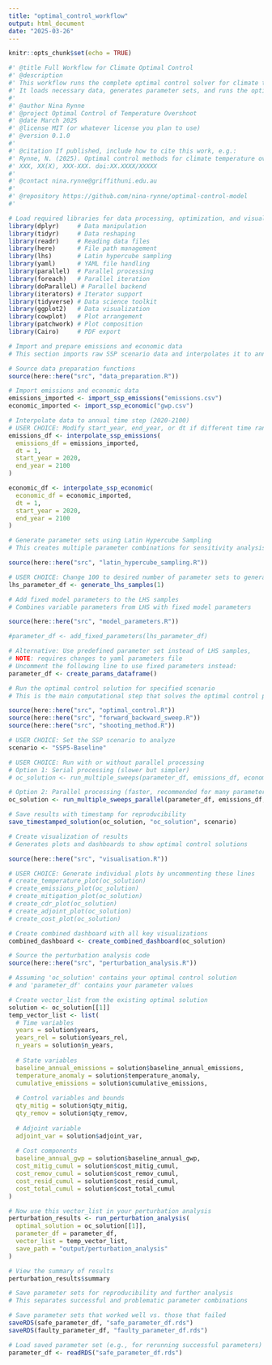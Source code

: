 ```yaml
---
title: "optimal_control_workflow"
output: html_document
date: "2025-03-26"
---
```


```r
knitr::opts_chunk$set(echo = TRUE)

#' @title Full Workflow for Climate Optimal Control
#' @description
#' This workflow runs the complete optimal control solver for climate temperature overshoot modelling. 
#' It loads necessary data, generates parameter sets, and runs the optimal control algorithm
#'
#' @author Nina Rynne
#' @project Optimal Control of Temperature Overshoot
#' @date March 2025
#' @license MIT (or whatever license you plan to use)
#' @version 0.1.0
#'
#' @citation If published, include how to cite this work, e.g.:
#' Rynne, N. (2025). Optimal control methods for climate temperature overshoot.
#' XXX, XX(X), XXX-XXX. doi:XX.XXXX/XXXXX
#'
#' @contact nina.rynne@griffithuni.edu.au
#'
#' @repository https://github.com/nina-rynne/optimal-control-model
#' 
```

```r

# Load required libraries for data processing, optimization, and visualization
library(dplyr)     # Data manipulation
library(tidyr)     # Data reshaping
library(readr)     # Reading data files
library(here)      # File path management
library(lhs)       # Latin hypercube sampling
library(yaml)      # YAML file handling
library(parallel)  # Parallel processing
library(foreach)   # Parallel iteration
library(doParallel) # Parallel backend
library(iterators) # Iterator support
library(tidyverse) # Data science toolkit
library(ggplot2)   # Data visualization
library(cowplot)   # Plot arrangement
library(patchwork) # Plot composition
library(Cairo)     # PDF export


```

```r

# Import and prepare emissions and economic data
# This section imports raw SSP scenario data and interpolates it to annual time steps

# Source data preparation functions
source(here::here("src", "data_preparation.R"))

# Import emissions and economic data
emissions_imported <- import_ssp_emissions("emissions.csv")
economic_imported <- import_ssp_economic("gwp.csv")

# Interpolate data to annual time step (2020-2100)
# USER CHOICE: Modify start_year, end_year, or dt if different time range/step is needed
emissions_df <- interpolate_ssp_emissions(
  emissions_df = emissions_imported,
  dt = 1,
  start_year = 2020,
  end_year = 2100
)

economic_df <- interpolate_ssp_economic(
  economic_df = economic_imported,
  dt = 1,
  start_year = 2020,
  end_year = 2100
)

```

```r

# Generate parameter sets using Latin Hypercube Sampling
# This creates multiple parameter combinations for sensitivity analysis

source(here::here("src", "latin_hypercube_sampling.R"))

# USER CHOICE: Change 100 to desired number of parameter sets to generate
lhs_parameter_df <- generate_lhs_samples(1)

```

```r

# Add fixed model parameters to the LHS samples
# Combines variable parameters from LHS with fixed model parameters

source(here::here("src", "model_parameters.R"))

#parameter_df <- add_fixed_parameters(lhs_parameter_df)

# Alternative: Use predefined parameter set instead of LHS samples, 
# NOTE: requires changes to yaml parameters file
# Uncomment the following line to use fixed parameters instead:
parameter_df <- create_params_dataframe()


```

```r

# Run the optimal control solution for specified scenario
# This is the main computational step that solves the optimal control problem

source(here::here("src", "optimal_control.R"))
source(here::here("src", "forward_backward_sweep.R"))
source(here::here("src", "shooting_method.R"))

# USER CHOICE: Set the SSP scenario to analyze
scenario <- "SSP5-Baseline"

# USER CHOICE: Run with or without parallel processing
# Option 1: Serial processing (slower but simpler)
# oc_solution <- run_multiple_sweeps(parameter_df, emissions_df, economic_df, scenario)

# Option 2: Parallel processing (faster, recommended for many parameter sets)
oc_solution <- run_multiple_sweeps_parallel(parameter_df, emissions_df, economic_df, scenario)

# Save results with timestamp for reproducibility
save_timestamped_solution(oc_solution, "oc_solution", scenario)


```

```r

# Create visualization of results
# Generates plots and dashboards to show optimal control solutions

source(here::here("src", "visualisation.R"))

# USER CHOICE: Generate individual plots by uncommenting these lines
# create_temperature_plot(oc_solution)
# create_emissions_plot(oc_solution)
# create_mitigation_plot(oc_solution)
# create_cdr_plot(oc_solution)
# create_adjoint_plot(oc_solution)
# create_cost_plot(oc_solution)

# Create combined dashboard with all key visualizations
combined_dashboard <- create_combined_dashboard(oc_solution)


```
```r

# Source the perturbation analysis code
source(here::here("src", "perturbation_analysis.R"))

# Assuming 'oc_solution' contains your optimal control solution
# and 'parameter_df' contains your parameter values

# Create vector_list from the existing optimal solution
solution <- oc_solution[[1]]
temp_vector_list <- list(
  # Time variables
  years = solution$years,
  years_rel = solution$years_rel,
  n_years = solution$n_years,
  
  # State variables
  baseline_annual_emissions = solution$baseline_annual_emissions,
  temperature_anomaly = solution$temperature_anomaly,
  cumulative_emissions = solution$cumulative_emissions,
  
  # Control variables and bounds
  qty_mitig = solution$qty_mitig,
  qty_remov = solution$qty_remov,
  
  # Adjoint variable
  adjoint_var = solution$adjoint_var,
  
  # Cost components
  baseline_annual_gwp = solution$baseline_annual_gwp,
  cost_mitig_cumul = solution$cost_mitig_cumul,
  cost_remov_cumul = solution$cost_remov_cumul,
  cost_resid_cumul = solution$cost_resid_cumul,
  cost_total_cumul = solution$cost_total_cumul
)

# Now use this vector_list in your perturbation analysis
perturbation_results <- run_perturbation_analysis(
  optimal_solution = oc_solution[[1]],
  parameter_df = parameter_df,
  vector_list = temp_vector_list,
  save_path = "output/perturbation_analysis"
)

# View the summary of results
perturbation_results$summary

```


```r

# Save parameter sets for reproducibility and further analysis
# This separates successful and problematic parameter combinations

# Save parameter sets that worked well vs. those that failed
saveRDS(safe_parameter_df, "safe_parameter_df.rds")
saveRDS(faulty_parameter_df, "faulty_parameter_df.rds")

# Load saved parameter set (e.g., for rerunning successful parameters)
parameter_df <- readRDS("safe_parameter_df.rds")

```




